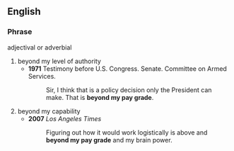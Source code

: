 ==English==
===Phrase===
adjectival or adverbial
# beyond my level of authority
#*'''1971''' Testimony before U.S. Congress. Senate. Committee on Armed Services.
#*:Sir, I think that is a policy decision only the President can make. That is '''beyond my pay grade'''. 
#beyond my capability
#*'''2007''' ''Los Angeles Times''
#*:Figuring out how it would work logistically is above and '''beyond my pay grade''' and my brain power.